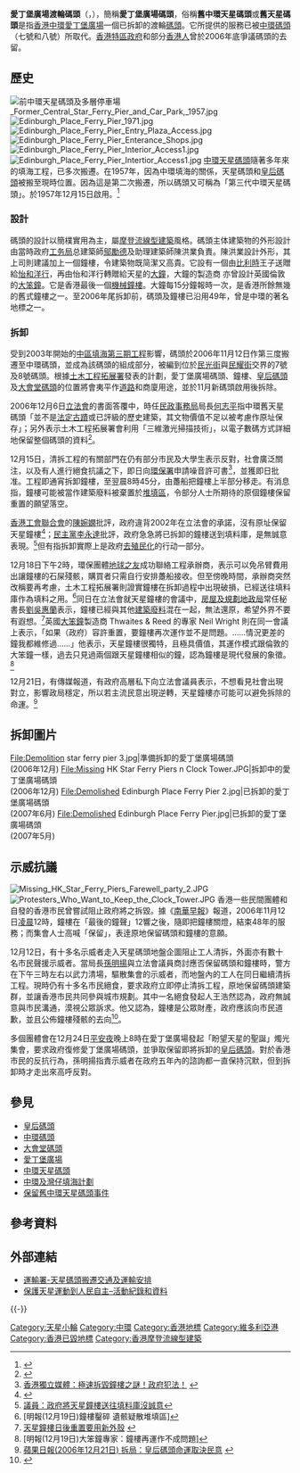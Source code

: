 {{Coord|22.282658|114.160376|source:GoogleMaps|display=title}}
 {{Infobox building
| name                = 愛丁堡廣場渡輪碼頭
| native_name         = Edinburgh Place Ferry Pier
| image               = Clock Tower, Star Ferry Pier in Central.jpg
| image_size          = 275px
| image_caption       = 愛丁堡廣場碼頭（香港海事結構編號 HP126）
| map_type            = 
| map_alt             = 
| map_caption         = 
| map_size            = 
| map_dot_label       = 
| map_dot_mark        = 
| etymology           = 
| status              = 已拆卸
| topped_out          = 
| building_type       = 
| architectural_style = [[摩登流線型建築|摩登流線型]]
| use                 =
| location            = 
| address             = {{HKG}}[[中環|中環]][[愛丁堡廣場|愛丁堡廣場]]
| location_city       = <!-- or | location_town       =  -->
| location_country    = 
| coordinates         = 
| namesake            = 
| groundbreaking_date = 
| start_date          = 
| stop_date           = 
| built               =
| est_completion      = 
| topped_out_date     = 
| completion_date     = 
| opened_date         = 1957年12月15日
| inauguration_date   = 
| relocated_date      = 
| renovation_date     = 
| closing_date        = 2006年11月12日
| demolition_date     = 2006年12月12日
| cost                = 
| ren_cost            = 
| client              = 
| owner               = 
| landlord            = 
| height              = 
| size                = 
| floor_count         = 
| floor_area          = 
| architect           = [[鄔勵德|鄔勵德]]及陳洪業
| known_for           = [[愛丁堡廣場碼頭鐘樓|愛丁堡廣場碼頭鐘樓]]
| parking             = [[天星碼頭多層停車場|天星碼頭多層停車場]]
}}
'''愛丁堡廣場渡輪碼頭'''（{{lang-en|Edinburgh Place Ferry Pier}}，{{开始结束|1957年12月15日||2006年|11月12日}}），簡稱'''愛丁堡廣場碼頭'''，俗稱'''舊中環天星碼頭'''或'''舊天星碼頭'''是指[[香港|香港]][[中環|中環]][[愛丁堡廣場|愛丁堡廣場]]一個已拆卸的渡輪[[碼頭|碼頭]]。它所提供的服務已被[[中環碼頭|中環碼頭]]（七號和八號）所取代。[[香港特區政府|香港特區政府]]和部分[[香港人|香港人]]曾於2006年底爭議碼頭的去留。

==歷史==
[[File:前中環天星碼頭及多層停車場_Former_Central_Star_Ferry_Pier_and_Car_Park,_1957.jpg|thumb]]
[[File:Edinburgh_Place_Ferry_Pier_1971.jpg|thumb]]
[[File:Edinburgh_Place_Ferry_Pier_Entry_Plaza_Access.jpg|thumb]]
[[File:Edinburgh_Place_Ferry_Pier_Enterance_Shops.jpg|thumb]]
[[File:Edinburgh_Place_Ferry_Pier_Interior_Access1.jpg|thumb]]
[[File:Edinburgh_Place_Ferry_Pier_Intertior_Access1.jpg|thumb]]
[[中環天星碼頭|中環天星碼頭]]隨著多年來的填海工程，已多次搬遷。在1957年，因為中環填海的關係，天星碼頭和[[皇后碼頭|皇后碼頭]]被搬至現時位置。因為這是第二次搬遷，所以碼頭又可稱為「第三代中環天星碼頭」。於1957年12月15日啟用。<ref>{{Cite web |url=http://www.youtube.com/watch?v=mPNGCbBB2oQ |title=RTHK香港故事第19輯01：天船地車 |accessdate=2013-01-02 |archive-date=2015-10-02 |archive-url=https://web.archive.org/web/20151002100953/https://www.youtube.com/watch?v=mPNGCbBB2oQ |dead-url=no }}</ref>

=== 設計 ===
{{See Also|愛丁堡廣場碼頭鐘樓}}碼頭的設計以簡樸實用為主，屬[[摩登流線型建築|摩登流線型建築]]風格。碼頭主体建築物的外形設計由當時政府[[工务局|工务局]]总建築師[[鄔勵德|鄔勵德]]及助理建築師陳洪業負責。陳洪業設計外形，其上司則建議加上一個鐘樓，令建築物既简潔又高貴。它設有一個由[[比利時|比利時]]王子送贈給[[怡和洋行|怡和洋行]]，再由怡和洋行轉贈給天星的[[時鐘|大鐘]]，大鐘的製造商 {{link-en|Thwaites & Reed|Thwaites & Reed}} 亦曾設計英國倫敦的[[大笨鐘|大笨鐘]]。它是香港最後一個[[機械|機械]][[鐘樓|鐘樓]]。大鐘每15分鐘報時一次，是香港所餘無幾的舊式鐘樓之一。至2006年尾拆卸前，碼頭及鐘樓已沿用49年，曾是中環的著名地標之一。

=== 拆卸 ===
受到2003年開始的[[中環及灣仔填海計劃#中區填海第三期工程|中區填海第三期工程]]影響，碼頭於2006年11月12日作第三度搬遷至中環碼頭，並成為該碼頭的組成部分，被編到位於[[民光街|民光街]]與[[民耀街|民耀街]]交界的7號及8號碼頭。根據[[土木工程拓展署|土木工程拓展署]]發表的計劃，愛丁堡廣場碼頭、鐘樓、[[皇后碼頭|皇后碼頭]]及[[大會堂碼頭|大會堂碼頭]]的位置將會夷平作[[道路|道路]]和商廈用途，並於11月新碼頭啟用後拆除。

2006年12月6日[[香港立法會|立法會]]的書面答覆中，時任[[民政事務局|民政事務局]]局長[[何志平|何志平]]指中環舊天星碼頭「並不是[[香港法定古蹟|法定古蹟]]或已評級的歷史建築，其文物價值不足以被考慮作原址保存」；另外表示土木工程拓展署會利用「三維激光掃描技術」，以電子數碼方式詳細地保留整個碼頭的資料<ref>{{Cite web|title=立法會十四題：歷史建築物的評定|url=https://www.info.gov.hk/gia/general/200612/06/P200612060166.htm|accessdate=2020-06-09|author=|date=2006-12-06|format=|publisher=政府新聞處|language=|archive-date=2019-10-30|archive-url=https://web.archive.org/web/20191030111200/https://www.info.gov.hk/gia/general/200612/06/P200612060166.htm|dead-url=no}}</ref>。

12月15日，清拆工程的有關部門在仍有部分市民及大學生表示反對，社會廣泛關注，以及有人進行絕食抗議之下，即日向[[環境保護署_(香港)|環保署]]申請噪音許可書<ref>[http://www.inmediahk.net/public/article?item_id=174058 香港獨立媒體：極速拆毀鐘樓之謎！政府犯法！] {{webarchive|url=https://web.archive.org/web/20071012142028/http://inmediahk.net/public/article?item_id=174058 |date=2007-10-12 }}</ref>，並獲即日批准。工程即通宵拆卸鐘樓，至翌晨8時45分，由躉船把鐘樓上半部分移走。有消息指，鐘樓可能被當作建築廢料被棄置於[[堆填區|堆填區]]，令部分人士所期待的原個鐘樓保留重置的願望落空。

[[香港工會聯合會|香港工會聯合會]]的[[陳婉嫻|陳婉嫻]]批評，政府違背2002年在立法會的承諾，沒有原址保留天星鐘樓<ref>{{Cite web |url=http://www.hkheadline.com/news/headline_news_detail.asp?id=17019 |title=鐘樓殘骸作填料 政府籲勿有遐想 |accessdate=2006-12-20 |archive-date=2007-09-27 |archive-url=https://web.archive.org/web/20070927194730/http://www.hkheadline.com/news/headline_news_detail.asp?id=17019 |dead-url=no }}</ref>；[[民主黨_(香港)|民主黨]][[李永達|李永達]]批評，政府急急將已拆卸的鐘樓送到填料庫，是無誠意表現。<ref>[http://www.rthk.org.hk/rthk/news/expressnews/20061218/news_20061218_55_365481.htm  議員：政府將天星鐘樓送往填料庫沒誠意]</ref>但有指拆卸實際上是政府[[去殖民化|去殖民化]]的行动一部分。

12月18日下午2時，環保團體[[地球之友|地球之友]]成功聯絡工程承辦商，表示可以免吊臂費用出讓鐘樓的石屎殘骸，購買者只需自行安排躉船接收。但至傍晚時間，承辦商突然改稱要再考慮，土木工程拓展署則證實鐘樓在拆卸過程中出現破損，已經送往填料庫作為填料之用。<ref>[明報(12月19日)鐘樓鑿碎 遺骸疑散堆填區]</ref>同日在立法會就天星鐘樓的會議中，[[房屋及規劃地政局|房屋及規劃地政局]]常任秘書長[[劉吳惠蘭|劉吳惠蘭]]表示，鐘樓已經與其他[[建築廢料|建築廢料]]混在一起，無法還原，希望外界不要有遐想。<ref>[http://www.rthk.org.hk/rthk/news/expressnews/news.htm?expressnews&20061218&55&365483 天星鐘樓日後重置要用新外殼] {{webarchive|url=https://web.archive.org/web/20071024095118/http://www.rthk.org.hk/rthk/news/expressnews/news.htm?expressnews&20061218&55&365483 |date=2007-10-24 }}</ref>英國[[大笨鐘|大笨鐘]]製造商 Thwaites & Reed 的專家 Neil Wright 則在同一會議上表示，「如果（政府）容許重置，要鐘樓再次運作並不是問題。……情況更差的鐘我都維修過……」他表示，天星鐘樓很獨特，且極具價值，其運作模式跟倫敦的大笨鐘一樣，過去只見過兩個跟天星鐘樓相似的鐘，認為鐘樓是現代發展的象徵。<ref>[明報(12月19日)大笨鐘專家：鐘樓再運作不成問題]</ref>

12月21日，有傳媒報道，有政府高層私下向立法會議員表示，不想看見社會出現對立，影響政局穩定，所以若主流民意出現逆轉，天星鐘樓亦可能可以避免拆除的命運。<ref>[http://appledaily.atnext.com/template/apple/art_main.cfm?iss_id=20061221&sec_id=4104&subsec_id=12731&art_id=6641599 蘋果日報(2006年12月21日) 拆局：皇后碼頭命運取決民意] {{webarchive|url=https://web.archive.org/web/20070104230938/http://appledaily.atnext.com/template/apple/art_main.cfm?iss_id=20061221&sec_id=4104&subsec_id=12731&art_id=6641599 |date=2007年1月4日 }}</ref>

==拆卸圖片==
<gallery mode="packed" heights="150" style="text-align:left">
File:Demolition star ferry pier 3.jpg|準備拆卸的愛丁堡廣場碼頭 <br />(2006年12月)
File:Missing HK Star Ferry Piers n Clock Tower.JPG|拆卸中的愛丁堡廣場碼頭 <br />(2006年12月)
File:Demolished Edinburgh Place Ferry Pier 2.jpg|已拆卸的愛丁堡廣場碼頭 <br />(2007年6月)
File:Demolished Edinburgh Place Ferry Pier.jpg|已拆卸的愛丁堡廣場碼頭 <br />(2007年5月)
</gallery>

== 示威抗議 ==
[[File:Missing_HK_Star_Ferry_Piers_Farewell_party_2.JPG|thumb]]
[[File:Protesters_Who_Want_to_Keep_the_Clock_Tower.JPG|thumb]]
{{main|保留舊中環天星碼頭事件}}
香港一些民間團體和自發的香港市民曾嘗試阻止政府將之拆毀。據《[[南華早報|南華早報]]》報道，2006年11月12日[[凌晨|凌晨]]12時，鐘樓在「最後的鐘聲」12響之後，隨即把鐘樓關燈，結束48年的服務；而集會人士高喊「保留」，表逹原地保留碼頭和鐘樓的意願。

12月12日，有十多名示威者走入天星碼頭地盤企圖阻止工人清拆，外面亦有數十名市民聲援示威者。當局長[[孫明揚|孫明揚]]與立法會議員商討應否保留碼頭和鐘樓時，警方在下午三時左右以武力清場，驅散集會的示威者，而地盤內的工人在同日繼續清拆工程。現時仍有十多名市民絕食，要求政府立即停止清拆工程，原地保留碼頭建築群，並讓香港市民共同參與城市規劃。其中一名絕食發起人王浩然認為，政府無誠意與市民溝通，漠視公眾訴求。他又認為，鐘樓是公眾財產，政府應該向市民道歉，並且公佈鐘樓殘骸的去向<ref>{{Cite web |url=http://www.hkheadline.com/news/headline_news_detail.asp?id=16912 |title=天星鐘樓殘骸 將當廢物處理 |accessdate=2006-12-20 |archive-date=2007-09-27 |archive-url=https://web.archive.org/web/20070927194737/http://www.hkheadline.com/news/headline_news_detail.asp?id=16912 |dead-url=no }}</ref>。

多個團體會在12月24日[[平安夜|平安夜]]晚上8時在愛丁堡廣場發起「盼望天星的聖誕」燭光集會，要求政府復修愛丁堡廣場碼頭，並爭取保留即將拆卸的[[皇后碼頭|皇后碼頭]]。對於香港市民的反抗行為，孫明揚指責示威者在政府五年內的諮詢都一直保持沉默，但到拆卸時才走出來高呼反對。

==參見==
{{wikinews|多人進入將被清拆的香港天星碼頭}}
*[[皇后碼頭|皇后碼頭]]
*[[中環碼頭|中環碼頭]]
*[[大會堂碼頭|大會堂碼頭]]
*[[愛丁堡廣場|愛丁堡廣場]]
*[[中環天星碼頭|中環天星碼頭]]
*[[中環及灣仔填海計劃|中環及灣仔填海計劃]]
*[[保留舊中環天星碼頭事件|保留舊中環天星碼頭事件]]

==參考資料==
{{reflist|2}}

==外部連結==
{{commonscat|Edinburgh Place Ferry Pier|愛丁堡廣場碼頭}}
*[https://web.archive.org/web/20070928003000/http://www.td.gov.hk/UtilityManager/Publication/upload/Star%20Ferry%20Booklet.pdf 運輸署-天星碼頭搬遷交通及運輸安排]
*[http://beyondthestars.wordpress.com/ 保護天星運動到人民自主–活動紀錄和資料] {{Wayback|url=http://beyondthestars.wordpress.com/ |date=20070505070812 }}

{{-}}
{{香港已拆卸渡輪碼頭}}

[[Category:天星小輪|Category:天星小輪]]
[[Category:中環|Category:中環]]
[[Category:香港地標|Category:香港地標]]
[[Category:維多利亞港|Category:維多利亞港]]
[[Category:香港已毀地標|Category:香港已毀地標]]
[[Category:香港摩登流線型建築|Category:香港摩登流線型建築]]